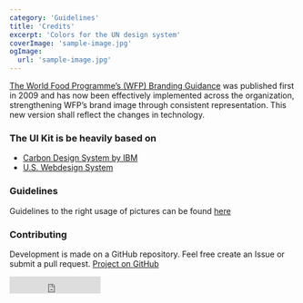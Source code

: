 ```yaml
---
category: 'Guidelines'
title: 'Credits'
excerpt: 'Colors for the UN design system'
coverImage: 'sample-image.jpg'
ogImage:
  url: 'sample-image.jpg'
---
```


[The World Food Programme’s (WFP) Branding Guidance](http://brand.manuals.wfp.org) was published first in 2009 and has now been effectively implemented across the organization, strengthening WFP’s brand image through consistent representation. This new version shall reflect the changes in technology.

### The UI Kit is be heavily based on

- [Carbon Design System by IBM](https://github.com/carbon-design-system/carbon-components)
- [U.S. Webdesign System](https://designsystem.digital.gov/page-templates)

### Guidelines

Guidelines to the right usage of pictures can be found [here](https://newgo.wfp.org/how-do-i/download-photos-of-wfp-operations-and-people)

### Contributing

Development is made on a GitHub repository. Feel free create an Issue or
submit a pull request. [Project on GitHub](https://github.com/un-core/designsystem)

<iframe
  title="GitHub Like"
  src="https://ghbtns.com/github-btn.html?user=un-core&repo=designsystem&type=star&count=true&size=large"
  frameBorder="0"
  scrolling="0"
  width="160px"
  height="30px"
/>

### NPM

npm is a package manager for the JavaScript programming language. All
versions of the UI Kit will be published there.
[View package on npm](https://www.npmjs.com/package/@un/react)
